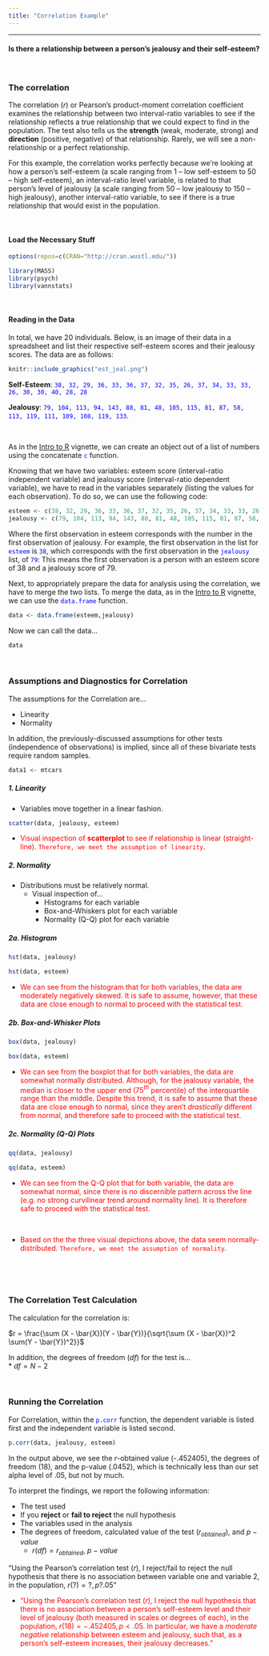 ```yaml
---
title: "Correlation Example"
---
```

---

#### Is there a relationship between a person's jealousy and their self-esteem? 

<br>

### The correlation

The correlation ($r$) or Pearson's product-moment correlation coefficient examines the relationship between two interval-ratio variables to see if the relationship reflects a true relationship that we could expect to find in the population. The test also tells us the **strength** (weak, moderate, strong) and **direction** (positive, negative) of that relationship. Rarely, we will see a non-relationship or a perfect relationship.

For this example, the correlation works perfectly because we're looking at how a person's self-esteem (a scale ranging from 1 -- low self-esteem to 50 -- high self-esteem), an interval-ratio level variable, is related to that person's level of jealousy (a scale ranging from 50 -- low jealousy to 150 -- high jealousy), another interval-ratio variable, to see if there is a true relationship that would exist in the population.

<br>


#### Load the Necessary Stuff

```r
options(repos=c(CRAN="http://cran.wustl.edu/"))
```

```r
library(MASS)
library(psych)
library(vannstats)
```

<br>

#### Reading in the Data

In total, we have 20 individuals. Below, is an image of their data in a spreadsheet and list their respective self-esteem scores and their jealousy scores. The data are as follows:

```r
knitr::include_graphics("est_jeal.png")
```


**Self-Esteem**: <span style="color:blue">`38, 32, 29, 36, 33, 36, 37, 32, 35, 26, 37, 34, 33, 33, 26, 30, 30, 40, 28, 28`</span> 

**Jealousy**: <span style="color:blue">`79, 104, 113, 94, 143, 88, 81, 48, 105, 115, 81, 87, 58, 113, 119, 111, 109, 108, 119, 133`</span>.

<br>

As in the [Intro to R](Intro-and-Univariate-Statistics.html) vignette, we can create an object out of a list of numbers using the concatenate <span style="color:blue">`c`</span> function.

Knowing that we have two variables: esteem score (interval-ratio independent variable) and jealousy score (interval-ratio dependent variable), we have to read in the variables separately (listing the values for each observation). To do so, we can use the following code:


```r
esteem <- c(38, 32, 29, 36, 33, 36, 37, 32, 35, 26, 37, 34, 33, 33, 26, 30, 30, 40, 28, 28)
jealousy <- c(79, 104, 113, 94, 143, 88, 81, 48, 105, 115, 81, 87, 58, 113, 119, 111, 109, 108, 119, 133)
```

Where the first observation in esteem corresponds with the number in the first observation of jealousy. For example, the first observation in the list for <span style="color:blue">`esteem`</span> is <span style="color:blue">`38`</span>, which corresponds with the first observation in the <span style="color:blue">`jealousy`</span> list, of <span style="color:blue">`79`</span>: This means the first observation is a person with an esteem score of 38 and a jealousy score of 79. 

Next, to appropriately prepare the data for analysis using the correlation, we have to merge the two lists. To merge the data, as in the [Intro to R](Intro-and-Univariate-Statistics.html) vignette, we can use the <span style="color:blue">`data.frame`</span> function. 

```r
data <- data.frame(esteem,jealousy)
```

Now we can call the data... 

```r
data
```

<br>


### Assumptions and Diagnostics for Correlation

The assumptions for the Correlation are...

* Linearity
* Normality
<!-- * Absence of Range Restrictions
* Absence of Heterogeneous Subsamples -->

In addition, the previously-discussed assumptions for other tests (independence of observations) is implied, since all of these bivariate tests require random samples.

```r
data1 <- mtcars
```


##### 1. Linearity
* Variables move together in a linear fashion.

```r
scatter(data, jealousy, esteem)
```

  + <span style="color:red">Visual inspection of **scatterplot** to see if relationship is linear (straight-line). `Therefore, we meet the assumption of linearity`.</span> 

##### 2. Normality 

* Distributions must be relatively normal.
  + Visual inspection of...
    + Histograms for each variable
    + Box-and-Whiskers plot for each variable
    + Normality (Q-Q) plot for each variable

##### 2a. Histogram

```r
hst(data, jealousy)
```

```r
hst(data, esteem)
```

  + <span style="color:red">We can see from the histogram that for both variables, the data are moderately negatively skewed. It is safe to assume, however, that these data are close enough to normal to proceed with the statistical test.</span> 

##### 2b. Box-and-Whisker Plots

```r
box(data, jealousy)
```

```r
box(data, esteem)
```

  + <span style="color:red">We can see from the boxplot that for both variables, the data are somewhat normally distributed. Although, for the jealousy variable, the median is closer to the upper end (75$^{th}$ percentile) of the interquartile range than the middle. Despite this trend, it is safe to assume that these data are close enough to normal, since they aren't *drastically* different from normal, and therefore safe to proceed with the statistical test.</span>
  
##### 2c. Normality (Q-Q) Plots

```r
qq(data, jealousy)
```

```r
qq(data, esteem)
```

  + <span style="color:red">We can see from the Q-Q plot that for both variable, the data are somewhat normal, since there is no discernible pattern across the line (e.g. no strong curvilinear trend around normality line). It is therefore safe to proceed with the statistical test.</span> 

<br>

  + <span style="color:red">Based on the the three visual depictions above, the data seem normally-distributed. `Therefore, we meet the assumption of normality`.</span> 

<br>

<!-- ##### 3. Absence of Range Restrictions
* Values on variables cannot be restricted to small range. Examine range for variables
  
```r
describe(data$jealousy)
```

```r
describe(data$esteem)
```

  + <span style="color:red">Here, it doesn't seem as though there are restictions on the possible ranges of self esteem or jealousy. `Therefore, we meet the assumption of absence of range restrictions`.</span> 

<br>

##### 4. Absence of Heterogeneous Subsamples
* Not having groups that have extremely different values (e.g. for which a t-test/ANOVA might appropriately identify). Examine various groups in the sample

  + <span style="color:red">Here. we don't different samples, since there is no identifying information for the cases. `Therefore, we meet the assumption of absence of heterogeneous subsamples`.</span> -->

<br>

### The Correlation Test Calculation

The calculation for the correlation is:

 $r = \frac{\sum (X - \bar{X})(Y - \bar{Y})}{\sqrt{\sum (X - \bar{X})^2 \sum(Y - \bar{Y})^2}}$
 


In addition, the degrees of freedom ($df$) for the test is...<br> 
* $df = N - 2$

<br>

### Running the Correlation

For Correlation, within the <span style="color:blue">`p.corr`</span> function, the dependent variable is listed first and the independent variable is listed second. 

```r
p.corr(data, jealousy, esteem)
```

In the output above, we see the $r$-obtained value (-.452405), the degrees of freedom (18), and the p-value (.0452), which is technically less than our set alpha level of .05, but not by much.

To interpret the findings, we report the following information:

* The test used
* If you **reject** or **fail to reject** the null hypothesis
* The variables used in the analysis
* The degrees of freedom, calculated value of the test ($r_{obtained}$), and $p-value$
  + $r(df) = r_{obtained}$, $p-value$

“Using the Pearson's correlation test ($r$), I reject/fail to reject the null hypothesis that there is no association between variable one and variable 2, in the population, $r(?) = ?, p ? .05$” 

  + <span style="color:red">“Using the Pearson's correlation test ($r$), I reject the null hypothesis that there is no association between a person's self-esteem level and their level of jealousy (both measured in scales or degrees of each), in the population, $r(18) = -.452405, p \lt .05$. In particular, we have a *moderate* *negative* relationship between esteem and jealousy, such that, as a person's self-esteem increases, their jealousy decreases.”</span>



<br><br><br>
